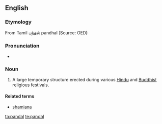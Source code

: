 ==English==

===Etymology===
From Tamil பந்தல் pandhal (Source: OED)

===Pronunciation===
* {{IPA|/ˈpændəl/}}

===Noun===
{{en-noun}}
{{wikipedia}}

# {{India}} A large temporary structure erected during various [[Hindu]] and [[Buddhist]] religious festivals.

====Related terms====
* [[shamiana]]

[[ta:pandal]]
[[te:pandal]]